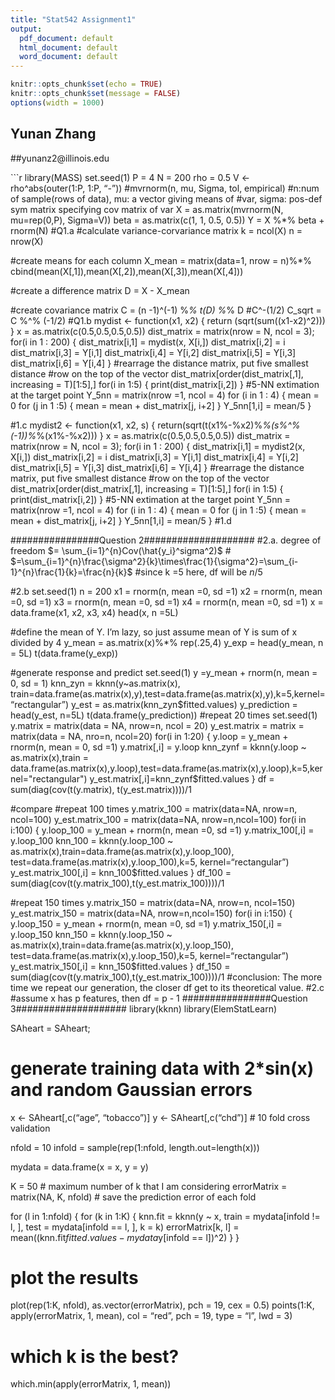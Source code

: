 ```yaml
---
title: "Stat542 Assignment1"
output:
  pdf_document: default
  html_document: default
  word_document: default
---
```


```r
knitr::opts_chunk$set(echo = TRUE)
knitr::opts_chunk$set(message = FALSE)
options(width = 1000)
```

## Yunan Zhang
##yunanz2@illinois.edu

\section{Problem 1}

```r
  library(MASS)
  set.seed(1)
  P = 4
  N = 200
  rho = 0.5
  V <- rho^abs(outer(1:P, 1:P, "-"))
  #mvrnorm(n, mu, Sigma, tol, empirical)
  #n:num of sample(rows of data), mu: a vector giving means of 
  #var, sigma: pos-def sym matrix specifying cov matrix of var
  X = as.matrix(mvrnorm(N, mu=rep(0,P), Sigma=V))
  beta = as.matrix(c(1, 1, 0.5, 0.5))
  Y = X %*% beta + rnorm(N)
  #Q1.a
  #calculate variance-corvariance matrix
  k = ncol(X)
  n = nrow(X)
  
  #create means for each column
  X_mean = matrix(data=1, nrow = n)%*% cbind(mean(X[,1]),mean(X[,2]),mean(X[,3]),mean(X[,4]))
  
  #create a difference matrix
  D = X - X_mean
  
  #create covariance matrix
  C = (n -1)^(-1) %*% t(D) %*% D
  #C^-(1/2)
  C_sqrt = C %^% (-1/2)
  #Q1.b
  mydist <- function(x1, x2) {
    return (sqrt(sum((x1-x2)^2)))
  }
  x = as.matrix(c(0.5,0.5,0.5,0.5))
  dist_matrix = matrix(nrow = N, ncol = 3);
  for(i in 1 : 200) {
    dist_matrix[i,1] = mydist(x, X[i,])
    dist_matrix[i,2] = i
    dist_matrix[i,3] = Y[i,1]
    dist_matrix[i,4] = Y[i,2]
    dist_matrix[i,5] = Y[i,3]
    dist_matrix[i,6] = Y[i,4]
  }
  #rearrage the distance matrix, put five smallest distance
  #row on the top of the vector
  dist_matrix[order(dist_matrix[,1], increasing = T)[1:5],]
  for(i in 1:5) {
    print(dist_matrix[i,2]) 
  }
  #5-NN extimation at the target point
  Y_5nn = matrix(nrow =1, ncol = 4)
  for (i in 1 : 4) {
    mean = 0
    for (j in 1 :5) {
      mean = mean + dist_matrix[j, i+2]
    }
    Y_5nn[1,i] = mean/5
  }
  
  #1.c
  mydist2 <- function(x1, x2, s) {
    return(sqrt(t(x1%-%x2)%*%(s%^%(-1))%*%(x1%-%x2)))
  }
  x = as.matrix(c(0.5,0.5,0.5,0.5))
  dist_matrix = matrix(nrow = N, ncol = 3);
  for(i in 1 : 200) {
    dist_matrix[i,1] = mydist2(x, X[i,])
    dist_matrix[i,2] = i
    dist_matrix[i,3] = Y[i,1]
    dist_matrix[i,4] = Y[i,2]
    dist_matrix[i,5] = Y[i,3]
    dist_matrix[i,6] = Y[i,4]
  }
  #rearrage the distance matrix, put five smallest distance
  #row on the top of the vector
  dist_matrix[order(dist_matrix[,1], increasing = T)[1:5],]
  for(i in 1:5) {
    print(dist_matrix[i,2]) 
  }
  #5-NN extimation at the target point
  Y_5nn = matrix(nrow =1, ncol = 4)
  for (i in 1 : 4) {
    mean = 0
    for (j in 1 :5) {
      mean = mean + dist_matrix[j, i+2]
    }
    Y_5nn[1,i] = mean/5
  }
  #1.d
  
  ################Question 2####################
  #2.a. degree of freedom $= \sum_{i=1}^{n}Cov(\hat{y_i}^sigma^2)$
  # $=\sum_{i=1}^{n}\frac{\sigma^2}{k}\times\frac{1}{\sigma^2}=\sum_{i-1}^{n}\frac{1}{k}=\frac{n}{k}$
  #since k =5 here, df will be $n/5$
  
  #2.b
  set.seed(1)
  n = 200
  x1 = rnorm(n, mean =0, sd =1)
  x2 = rnorm(n, mean =0, sd =1)
  x3 = rnorm(n, mean =0, sd =1)
  x4 = rnorm(n, mean =0, sd =1)
  x = data.frame(x1, x2, x3, x4)
  head(x, n =5L)
  
  #define the mean of Y. I'm lazy, so just assume mean of Y is sum of x divided by 4
  y_mean = as.matrix(x)%*% rep(.25,4)
  y_exp = head(y_mean, n = 5L)
  t(data.frame(y_exp))
  
  #generate response and predict
  set.seed(1)
  y =y_mean + rnorm(n, mean = 0, sd = 1)
  knn_zyn = kknn(y~as.matrix(x), train=data.frame(as.matrix(x),y),test=data.frame(as.matrix(x),y),k=5,kernel="rectangular")
  y_est = as.matrix(knn_zyn$fitted.values)
  y_prediction = head(y_est, n=5L)
  t(data.frame(y_prediction))
  #repeat 20 times
  set.seed(1)
  y.matrix = matrix(data = NA, nrow=n, ncol = 20)
  y_est.matrix = matrix = matrix(data = NA, nro=n, ncol=20)
  for(i in 1:20) {
    y.loop = y_mean + rnorm(n, mean = 0, sd =1)
    y.matrix[,i] = y.loop
    knn_zynf = kknn(y.loop ~ as.matrix(x),train =
                     data.frame(as.matrix(x),y.loop),test=data.frame(as.matrix(x),y.loop),k=5,kernel="rectangular")
    y_est.matrix[,i]=knn_zynf$fitted.values
  }
  df = sum(diag(cov(t(y.matrix), t(y_est.matrix))))/1
  
  #compare
  #repeat 100 times
  y.matrix_100 = matrix(data=NA, nrow=n, ncol=100)
  y_est.matrix_100 = matrix(data=NA, nrow=n,ncol=100)
  for(i in i:100) {
    y.loop_100 = y_mean + rnorm(n, mean =0, sd =1)
    y.matrix_100[,i] = y.loop_100
    knn_100 = kknn(y.loop_100 ~ as.matrix(x),train=data.frame(as.matrix(x),y.loop_100),
                                                              test=data.frame(as.matrix(x),y.loop_100),k=5,
                                                              kernel="rectangular")
    y_est.matrix_100[,i] = knn_100$fitted.values
  }
  df_100 = sum(diag(cov(t(y.matrix_100),t(y_est.matrix_100))))/1
  
  #repeat 150 times
  y.matrix_150 = matrix(data=NA, nrow=n, ncol=150)
  y_est.matrix_150 = matrix(data=NA, nrow=n,ncol=150)
  for(i in i:150) {
    y.loop_150 = y_mean + rnorm(n, mean =0, sd =1)
    y.matrix_150[,i] = y.loop_150
    knn_150 = kknn(y.loop_150 ~ as.matrix(x),train=data.frame(as.matrix(x),y.loop_150),
                                                              test=data.frame(as.matrix(x),y.loop_150),k=5,
                                                              kernel="rectangular")
    y_est.matrix_150[,i] = knn_150$fitted.values
  }
  df_150 = sum(diag(cov(t(y.matrix_100),t(y_est.matrix_100))))/1
  #conclusion: The more time we repeat our generation, the closer df get to its theoretical value.
  #2.c
  #assume x has p features, then df = p - 1 
   ################Question 3####################
library(kknn)
library(ElemStatLearn)

SAheart = SAheart;

# generate training data with 2*sin(x) and random Gaussian errors
x <- SAheart[,c("age", "tobacco")]
y <- SAheart[,c("chd")]
# 10 fold cross validation

nfold = 10
infold = sample(rep(1:nfold, length.out=length(x)))

mydata = data.frame(x = x, y = y)

K = 50 # maximum number of k that I am considering
errorMatrix = matrix(NA, K, nfold) # save the prediction error of each fold

for (l in 1:nfold)
{
	for (k in 1:K)
	{
		knn.fit = kknn(y ~ x, train = mydata[infold != l, ], test = mydata[infold == l, ], k = k)
		errorMatrix[k, l] = mean((knn.fit$fitted.values - mydata$y[infold == l])^2)
	}
}

# plot the results
plot(rep(1:K, nfold), as.vector(errorMatrix), pch = 19, cex = 0.5)
points(1:K, apply(errorMatrix, 1, mean), col = "red", pch = 19, type = "l", lwd = 3)

# which k is the best?
which.min(apply(errorMatrix, 1, mean))
  
  



